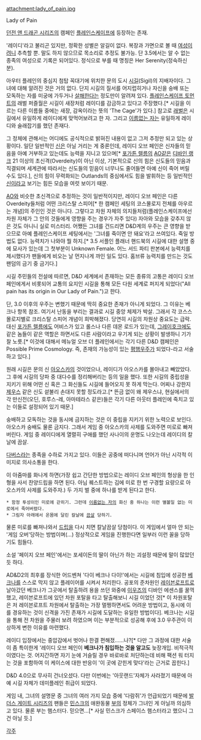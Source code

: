 attachment:lady_of_pain.jpg

Lady of Pain

[[던전 앤 드래곤 시리즈]]의 캠페인 [[플레인스케이프]]에 등장하는 존재.

'레이디'라고 불리곤 있지만, 정확한 성별은 알길이 없다. 복장과 가면으로 볼 때 [[여성]]이려니 추측할 뿐. 말도 하지 않으므로 목소리로 추정도 불가능. 단 3.5에서는 알 수 없는 종족의 여성으로 기록은 되어있다. 정식으로 부를 때 명칭은 Her Serenity(정숙하신 분).

아우터 플레인의 중심지 첨탑 꼭대기에 위치한 문의 도시 [[시길]](Sigil)의 지배자이다. 그녀에 대해 알려진 것은 거의 없다. 단지 시길의 질서를 어지럽히거나 자신을 숭배 또는 모독하는 자를 미궁에 가두거나 [[살해]]한다는 정도만이 알려져 있다. [[플레인스케이프 토먼트]]의 래벌 퍼즐월은 시길이 새장처럼 레이디를 감금하고 있다고 주장했다.[* 시길을 이르는 다른 이름들 중에는 새장, 감옥이라는 뜻의 'The Cage'가 있다.] 참고로 [[래벌]]은 시길에서 유일하게 레이디에게 맞먹어보려고 한 자. 그리고 [[이름없는 자]]는 유일하게 레이디와 술래잡기를 했던 존재다.

그 정체에 관해서는 어디에도 공식적으로 밝혀진 내용이 없고 그저 추정만 되고 있는 상황이다. 일단 일반적인 [[신]]은 아닐 거리는 게 중론인데, 레이디 오브 페인은 신자들의 믿음을 아예 거부하고 있는데도 능력을 지니고 있으며[* [[포가튼 렐름]]의 [[AO]]같은 [[디바인 랭크]] 21 이상의 초신격(Overdeity)이 아닌 이상, 기본적으로 신의 힘은 신도들의 믿음과 직결되며 세계관에 따라서는 신도들의 믿음이 너무나도 줄어들면 아예 신이 죽어 버릴 수도 있다.], 신의 힘이 무력화되는 Outlands의 중심에서도 힘을 발휘하는 등 일빈적인 [[신]]이라고 보기는 힘든 모습을 여럿 보이기 때문.

[[AO]]와 비슷한 초신격으로 추정하는 것이 일반적이지만, 레이디 오브 페인은 다른 Overdeity들처럼 어떤 크리스탈 스피어[* 한 캠페인 세팅의 코스몰로지 전체를 아우르는 개념]의 주인인 것은 아니다. 그렇다고 차원 자체의 의지들처럼(플레인스케이프에선 차원 자체가 그 안의 것들에게 영향을 주는 경우가 자주 있다) 자아와 모습을 갖추지 않은 것도 아니니 실로 미스터리.
어쨌든 그녀를 건드리면 D&D계의 우주는 큰 영향을 받으므로 아예 플레인스케이프 세팅에서는 '그녀를 죽이면 안 돼요'라고 쓰여있다. 죽일 방법도 없다. 능력치가 나와야 뭘 하지.[* 3.5 서플인 플래너 핸드북의 시길에 대한 설명 중에 묘사가 있는데 그 첫부분이 Unknown Female. 어느 서드 파티 판본에서 능력치를 제시했다가 팬들에게 비오는 날 먼지나게 까인 일도 있다. 홈브류 능력치를 만드는 것도 팬덤의 금기 중 금기다.] 

시길 주민들의 전설에 따르면, D&D 세계에서 존재하는 모든 종류의 고통은 레이디 오브 페인에게서 비롯되어 교통의 요지인 시길을 통해 모든 다원 세계로 퍼지게 되었다("All pain has its origin in Our Lady of Pain.")고 한다.

단, 3.0 이후의 우주는 변했기 때문에 딱히 중요한 존재가 아니게 되었다. 그 이유는 베크나 항목 참조. 여기서 난동을 부리는 결과로 시길 중앙 체제가 박살. 그래서 각 코스스몰로지별로 크리스탈 스피어 개념이 희박해졌다. 당연히 시길의 차원상 중요도는 급락. 대신 [[포가튼 렐름]]에도 어비스가 있고 롤스나 다른 데몬 로드가 있는데, [[그레이호크]]에도 같은 놈들이 같은 역할은 하면서도 다른 사람이라고 우기게 되는 상황이 발생하니 기가 찰 노릇.[* 이것에 대해서 메뉴얼 오브 더 플레인에서는 각기 다른 D&D 캠페인은 Possible Prime Cosmology. 즉, 존재의 가능성이 있는 [[평행우주]]가 되었다-라고 서술하고 있다.]

원래 시길은 문의 신 [[아오스카]]의 것이었으나, 레이디가 아오스카를 몰아내고 빼았았다. 그 후에 시길의 당파 중 대다수를 정리해버리는 등의 일을 했다. 또한 시길의 중립성을 지키기 위해 어떤 신 혹은 그 화신들도 시길에 들어오지 못 하게 막는다. 어찌나 강한지 [[제우스]] 같은 신도 섵불리 손대지 못할 정도라고.[* 뜬금 없이 왜 제우스냐, 현실에서의 각 만신전(오딘, 호루스-레, 아마테라스 같은)들은 각기 다른 아웃터 플레인에 죽치고 있는 이들로 설정되어 있기 때문.]

숭배하고 모독하는 것을 동시에 금지하는 것은 이 중립을 지키기 위한 노력으로 보인다. 아오스카 숭배도 물론 금지다. 그래서 게임 중 아오스카의 사제를 도와주면 미로로 빠져버린다. 게임 중 레이디에게 열렬히 구애를 했던 사나이의 운명도 나오는데 레이디의 칼날에 끔살.

[[다버스]]라는 종족을 수하로 가지고 있다. 이들은 공중에 떠다니며 언어가 아닌 시각적 이미지로 의사소통을 한다. 

이 아줌마를 화나게 하면(가장 쉽고 간단한 방법으로는 레이디 오브 페인의 형상을 한 인형을 사서 찬양드립을 하면 된다. 아님 퀘스트하는 김에 미로 한 번 구경할 요량으로 아오스카의 사제를 도와주자.) 두 가지 벌 중에 하나를 받게 된다고 한다.

 * 함정 투성이인 미로에 갇히기. 그런데 [[이름없는 자]]의 화신 중 하나는 이런 별볼일 없는 미로에서 죽어버렸다.
 * 그림자 아래에서 온몸에 달린 칼날에 [[끔살]] 당하기.

물론 미로를 빠져나와서 [[드립]]을 다시 치면 칼날끔살 당첨이다. 이 게임에서 얼마 안 되는 '게임 오버'당하는 방법이며(…) 정상적으로 게임을 진행한다면 일부러 이런 꼴을 당하기도 힘들다.

소설 '페이지 오브 페인'에서는 포세이돈의 딸이 아닌가 하는 괴설정 때문에 말이 많았던 듯 하다.

AD&D2의 최후를 장식한 어드벤쳐 '다이 베크나 다이!'에서는 시길에 침입에 성공한 [[베크나]]를 스스로 막지 않고 플레이어를 시켜서 처리한다. 공포의 준차원인 [[레이븐로프트]]로 날아갔던 베크나가 그곳에서 탈출하려 용을 쓰던 와중에 [[이우즈]]의 디바인 에센스를 꿀꺽했고, 레이븐로프트에 있던 차원 포탈을 타고 탈출해보니 시길 이었던 것[* 이 차원포탈은 저 레이븐로프트 차원에서 탈출하는 가장 멀쩡하면서도 어려운 방법이고, 동시에 이를 경유하는 것이 신격을 가진 존재가 시길에 도달하는 유일한 방법이다]. 베크나는 시길을 통해 전 차원을 주물러 보려 하였으며 이는 부분적으로 성공해 후에 3.0 우주관이 이상하게 변한 이유를 마련했다.

레이디 입장에서는 중압감에서 벗어나 한결 편해졌……나?[* 다만 그 과정에 대한 서술이 좀 특이한게 '레이디 오브 페인이 '''베크나가 침입하는 것을 알고도''' 늦장개입. 비적극적이였다는 것. 어지간하면 자기 눈에 거슬릴 경우 바로바로 처단하는데 비해 팩션 워 터지는 것을 포함하여 이 케이스에 대한 반응이 '이 곳에 갇힌게 맞다'라는 근거로 꼽힌다.]

{{{#!html
<embed src="http://www.youtube.com/v/u8aqEEmjSrc?version=3&amp;hl=en_US" type="application/x-shockwave-flash" width="420" height="345" allowscriptaccess="always" allowfullscreen="true"></embed>
}}}

D&D 4.0으로 무사히 건너오셨다. 다만 이번에는 '아웃랜드'자체가 사라졌기 때문에 아예 시길 자체가 데미플레인 취급이 되었다.

게임 내, 그녀의 설명문 중 그녀의 여러 가지 모습 중에 '다람쥐'가 언급되었기 때문에 [[발더스 게이트 시리즈]]의 팬들은 [[민스크]]의 애완동물 [[부]]의 정체가 그녀인 게 아닐까 의심하고 있다. 물론 부는 햄스터다. 믿으면...[* 사실 민스크가 스페이스 햄스터라고 했으니 그건 아닐 듯.]

[[각주]]
